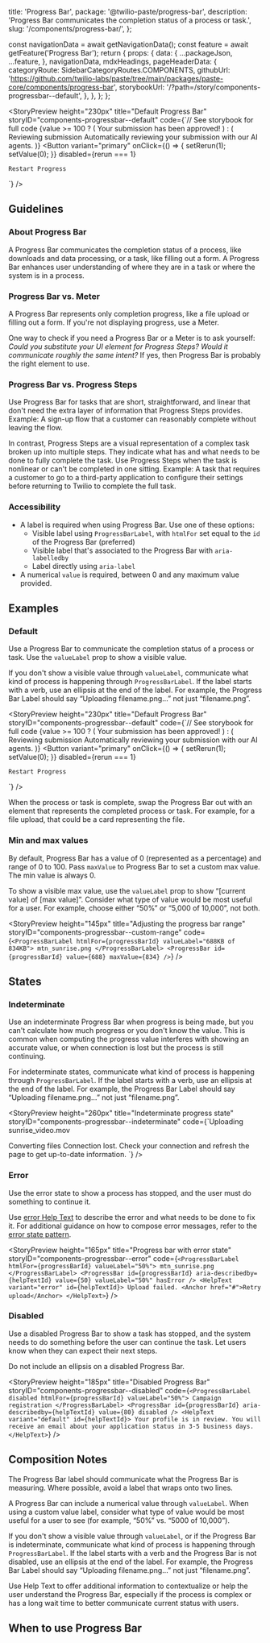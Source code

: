  title: 'Progress Bar',
  package: '@twilio-paste/progress-bar',
  description: 'Progress Bar communicates the completion status of a process or task.',
  slug: '/components/progress-bar/',
};






  const navigationData = await getNavigationData();
  const feature = await getFeature('Progress Bar');
  return {
    props: {
      data: {
        ...packageJson,
        ...feature,
      },
      navigationData,
      mdxHeadings,
      pageHeaderData: {
        categoryRoute: SidebarCategoryRoutes.COMPONENTS,
        githubUrl: 'https://github.com/twilio-labs/paste/tree/main/packages/paste-core/components/progress-bar',
        storybookUrl: '/?path=/story/components-progressbar--default',
      },
    },
  };
};


<StoryPreview
  height="230px"
  title="Default Progress Bar"
  storyID="components-progressbar--default"
  code={`// See storybook for full code
<Box maxWidth="400px">
  {value >= 100 ? (
    <Box marginBottom="space90" display="flex" alignItems="center" columnGap="space30">
      <AcceptIcon decorative size="sizeIcon70" color="colorTextSuccess" />
      Your submission has been approved!
    </Box>
  ) : (
    <Box marginBottom="space90">
      <ProgressBarLabel htmlFor={progressBarId} valueLabel={Math.round(value)%}>
        Reviewing submission
      </ProgressBarLabel>
      <ProgressBar
        id={progressBarId}
        aria-describedby={helpTextId}
        value={value}
        valueLabel={Math.round(value)%}
      />
      <HelpText id={helpTextId}>Automatically reviewing your submission with our AI agents.</HelpText>
    </Box>
  )}
  <Button
    variant="primary"
    onClick={() => {
      setRerun(1);
      setValue(0);
    }}
    disabled={rerun === 1}
  >
    Restart Progress
  </Button>
</Box>`}
/>

## Guidelines

### About Progress Bar

A Progress Bar communicates the completion status of a process, like
downloads and data processing, or a task, like filling out a form. A
Progress Bar enhances user understanding of where they are in a task
or where the system is in a process.

### Progress Bar vs. Meter

A Progress Bar represents only completion progress, like a file upload
or filling out a form. If you're not displaying progress, use a Meter.

One way to check if you need a Progress Bar or a Meter is to ask
yourself: _Could you substitute your UI element for Progress Steps?
Would it communicate roughly the same intent?_ If yes, then Progress
Bar is probably the right element to use.


### Progress Bar vs. Progress Steps

Use Progress Bar for tasks that are short, straightforward, and linear
that don't need the extra layer of information that Progress Steps
provides. Example: A sign-up flow that a customer can reasonably
complete without leaving the flow.

In contrast, Progress Steps are a visual representation of a complex
task broken up into multiple steps. They indicate what has and what
needs to be done to fully complete the task. Use Progress Steps when
the task is nonlinear or can't be completed in one sitting. Example:
A task that requires a customer to go to a third-party application
to configure their settings before returning to Twilio to complete
the full task.


### Accessibility

- A label is required when using Progress Bar. Use one of these options:
  - Visible label using `ProgressBarLabel`, with `htmlFor` set equal to
    the `id` of the Progress Bar (preferred)
  - Visible label that's associated to the Progress Bar with `aria-labelledby`
  - Label directly using `aria-label`
- A numerical `value` is required, between 0 and any maximum value provided.


## Examples

### Default

Use a Progress Bar to communicate the completion status of a process or task.
Use the `valueLabel` prop to show a visible value.

If you don't show a visible value through `valueLabel`, communicate what
kind of process is happening through `ProgressBarLabel`. If the label
starts with a verb, use an ellipsis at the end of the label. For example,
the Progress Bar Label should say “Uploading filename.png…” not just
“filename.png”.


<StoryPreview
  height="230px"
  title="Default Progress Bar"
  storyID="components-progressbar--default"
  code={`// See storybook for full code
<Box maxWidth="400px">
  {value >= 100 ? (
    <Box marginBottom="space90" display="flex" alignItems="center" columnGap="space30">
      <AcceptIcon decorative size="sizeIcon70" color="colorTextSuccess" />
      Your submission has been approved!
    </Box>
  ) : (
    <Box marginBottom="space90">
      <ProgressBarLabel htmlFor={progressBarId} valueLabel={Math.round(value)%}>
        Reviewing submission
      </ProgressBarLabel>
      <ProgressBar
        id={progressBarId}
        aria-describedby={helpTextId}
        value={value}
        valueLabel={Math.round(value)%}
      />
      <HelpText id={helpTextId}>Automatically reviewing your submission with our AI agents.</HelpText>
    </Box>
  )}
  <Button
    variant="primary"
    onClick={() => {
      setRerun(1);
      setValue(0);
    }}
    disabled={rerun === 1}
  >
    Restart Progress
  </Button>
</Box>`}
/>

When the process or task is complete, swap the Progress Bar out with an
element that represents the completed process or task. For example, for
a file upload, that could be a card representing the file.


### Min and max values

By default, Progress Bar has a value of 0 (represented as a percentage)
and range of 0 to 100. Pass `maxValue` to Progress Bar to set a custom
max value. The min value is always 0.

To show a visible max value, use the `valueLabel` prop to show
“[current value] of [max value]”. Consider what type of value would
be most useful for a user. For example, choose either “50%” or “5,000
of 10,000”, not both.


<StoryPreview
  height="145px"
  title="Adjusting the progress bar range"
  storyID="components-progressbar--custom-range"
  code={`<ProgressBarLabel htmlFor={progressBarId} valueLabel="688KB of 834KB">
  mtn_sunrise.png
</ProgressBarLabel>
<ProgressBar id={progressBarId} value={688} maxValue={834} />`}
/>

## States

### Indeterminate

Use an indeterminate Progress Bar when progress is being made, but
you can't calculate how much progress or you don't know the value.
This is common when computing the progress value interferes with
showing an accurate value, or when connection is lost but the
process is still continuing.

For indeterminate states, communicate what kind of process is
happening through `ProgressBarLabel`. If the label starts with a
verb, use an ellipsis at the end of the label. For example, the
Progress Bar Label should say “Uploading filename.png…” not just
“filename.png”.

<StoryPreview
  height="260px"
  title="Indeterminate progress state"
  storyID="components-progressbar--indeterminate"
  code={`<ProgressBarLabel htmlFor={progressBarIdA}>Uploading sunrise_video.mov</ProgressBarLabel>
<ProgressBar id={progressBarIdA} aria-describedby={helpTextId} isIndeterminate />

<Separator orientation="horizontal" verticalSpacing="space60" />

<ProgressBarLabel htmlFor={progressBarIdB}>Converting files</ProgressBarLabel>
<ProgressBar id={progressBarIdB} aria-describedby={helpTextId} isIndeterminate />
<HelpText id={helpTextId}>
  Connection lost. Check your connection and refresh the page to get up-to-date information.
</HelpText>`}
/>

### Error

Use the error state to show a process has stopped, and the user
must do something to continue it.

Use [error Help Text](/components/help-text#error-help-text) to
describe the error and what needs to be done to fix it. For
additional guidance on how to compose error messages, refer
to the [error state pattern](/patterns/error-state).

<StoryPreview
  height="165px"
  title="Progress bar with error state"
  storyID="components-progressbar--error"
  code={`<ProgressBarLabel htmlFor={progressBarId} valueLabel="50%">
  mtn_sunrise.png
</ProgressBarLabel>
<ProgressBar id={progressBarId} aria-describedby={helpTextId} value={50} valueLabel="50%" hasError />
<HelpText variant="error" id={helpTextId}>
  Upload failed. <Anchor href="#">Retry upload</Anchor>
</HelpText>`}
/>

### Disabled

Use a disabled Progress Bar to show a task has stopped, and
the system needs to do something before the user can continue
the task. Let users know when they can expect their next steps.

Do not include an ellipsis on a disabled Progress Bar.

<StoryPreview
  height="185px"
  title="Disabled Progress Bar"
  storyID="components-progressbar--disabled"
  code={`<ProgressBarLabel disabled htmlFor={progressBarId} valueLabel="50%">
  Campaign registration
</ProgressBarLabel>
<ProgressBar id={progressBarId} aria-describedby={helpTextId} value={80} disabled />
<HelpText variant="default" id={helpTextId}>
  Your profile is in review. You will receive an email about your application status in 3-5 business days.
</HelpText>`}
/>

## Composition Notes

The Progress Bar label should communicate what the Progress Bar
is measuring. Where possible, avoid a label that wraps onto two lines.

A Progress Bar can include a numerical value through `valueLabel`.
When using a custom value label, consider what type of value would
be most useful for a user to see (for example, “50%” vs. “5000 of 10,000”).

If you don't show a visible value through `valueLabel`, or if the
Progress Bar is indeterminate, communicate what kind of process is
happening through `ProgressBarLabel`. If the label starts with a
verb and the Progress Bar is not disabled, use an ellipsis at the
end of the label. For example, the Progress Bar Label should say
“Uploading filename.png…” not just “filename.png”.

Use Help Text to offer additional information to contextualize or
help the user understand the Progress Bar, especially if the
process is complex or has a long wait time to better communicate
current status with users.


## When to use Progress Bar

<DoDont>
  <Do title="Do" body="Use a Progress Bar when you want to represent the status of an ongoing task (like downloading files, setting up an account, etc.) within a fixed 0-100% range. It’s especially useful when you don’t need to communicate the details of each step." />
  <Dont
    title="Don't"
    body="Don’t use a Progress Bar when you need a user to navigate between different steps of a task. Use Progress Steps instead when the task is nonlinear or can’t be completed in one sitting."
  />
</DoDont>

<DoDont>
  <Do
    title="Do"
    body="Use a Progress Bar to show real-time feedback to users as tasks are completed, or when they need to wait for a process to finish."
  />
  <Dont
    title="Don't"
    body="Don’t use a Progress Bar for entire page loads. In this case, use a Spinner or Skeleton Loader instead. "
  />
</DoDont>

<DoDont>
  <Do title="Do" body="Use a Progress Bar when you need to display the completion percentage of a task." />
  <Dont
    title="Don't"
    body="Don’t use Progress Bar if you’re communicating capacity. Use Meter instead."
  />
</DoDont>
